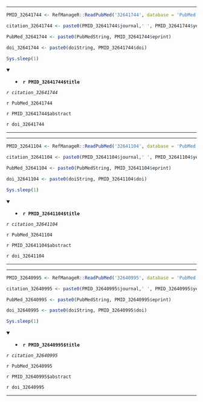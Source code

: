 

---

```r

PMID_32641744 <- RefManageR::ReadPubMed('32641744', database = 'PubMed')

citation_32641744 <- paste0(PMID_32641744$journal,' ', PMID_32641744$year, ' ', PMID_32641744$month,';', PMID_32641744$volume,'(', PMID_32641744$number,'):', PMID_32641744$pages)

PubMed_32641744 <- paste0(PubMedString, PMID_32641744$eprint)

doi_32641744 <- paste0(doiString, PMID_32641744$doi)

Sys.sleep(1)

```

<details open> <summary>
- **`r PMID_32641744$title`**
</summary> 

*`r citation_32641744`*

`r PubMed_32641744`

`r PMID_32641744$abstract`

`r doi_32641744`

</details>

---




---

```r

PMID_32641104 <- RefManageR::ReadPubMed('32641104', database = 'PubMed')

citation_32641104 <- paste0(PMID_32641104$journal,' ', PMID_32641104$year, ' ', PMID_32641104$month,';', PMID_32641104$volume,'(', PMID_32641104$number,'):', PMID_32641104$pages)

PubMed_32641104 <- paste0(PubMedString, PMID_32641104$eprint)

doi_32641104 <- paste0(doiString, PMID_32641104$doi)

Sys.sleep(1)

```

<details open> <summary>
- **`r PMID_32641104$title`**
</summary> 

*`r citation_32641104`*

`r PubMed_32641104`

`r PMID_32641104$abstract`

`r doi_32641104`

</details>

---




---

```r

PMID_32640995 <- RefManageR::ReadPubMed('32640995', database = 'PubMed')

citation_32640995 <- paste0(PMID_32640995$journal,' ', PMID_32640995$year, ' ', PMID_32640995$month,';', PMID_32640995$volume,'(', PMID_32640995$number,'):', PMID_32640995$pages)

PubMed_32640995 <- paste0(PubMedString, PMID_32640995$eprint)

doi_32640995 <- paste0(doiString, PMID_32640995$doi)

Sys.sleep(1)

```

<details open> <summary>
- **`r PMID_32640995$title`**
</summary> 

*`r citation_32640995`*

`r PubMed_32640995`

`r PMID_32640995$abstract`

`r doi_32640995`

</details>

---


